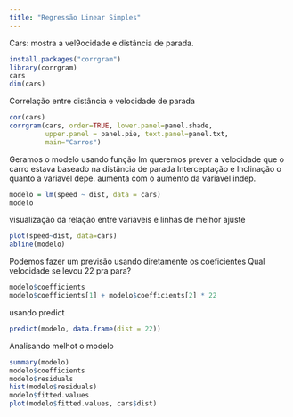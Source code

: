 ```yaml
---
title: "Regressão Linear Simples"
---
```


Cars: mostra a vel9ocidade e distância de parada.

```r
install.packages("corrgram")
library(corrgram)
cars
dim(cars)
```

Correlação entre distância e velocidade de parada

```r
cor(cars)
corrgram(cars, order=TRUE, lower.panel=panel.shade,
         upper.panel = panel.pie, text.panel=panel.txt,
         main="Carros")
```

Geramos o modelo usando função lm
queremos prever a velocidade que o carro estava baseado na distância de parada
Interceptação e Inclinação o quanto a variavel depe. aumenta com o aumento da variavel indep.

```r
modelo = lm(speed ~ dist, data = cars)
modelo
```

visualização da relação entre variaveis e linhas de melhor ajuste

```r
plot(speed~dist, data=cars)
abline(modelo)
```

Podemos fazer um previsão usando diretamente os coeficientes
Qual velocidade se levou 22 pra para?

```r
modelo$coefficients
modelo$coefficients[1] + modelo$coefficients[2] * 22
```

usando predict

```r
predict(modelo, data.frame(dist = 22))
```

Analisando melhot o modelo

```r
summary(modelo)
modelo$coefficients
modelo$residuals
hist(modelo$residuals)
modelo$fitted.values
plot(modelo$fitted.values, cars$dist)
```